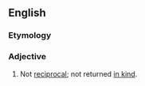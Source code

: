 ==English==

===Etymology===
{{prefix|en|non|reciprocal}}

===Adjective===
{{en-adj|-}}

# Not [[reciprocal]]; not returned [[in kind]].
